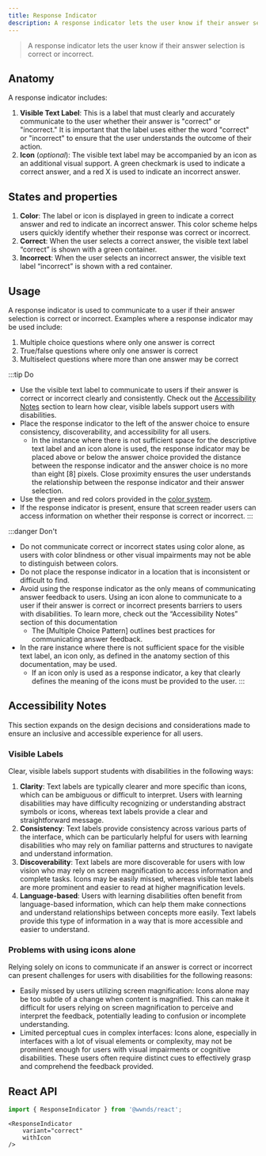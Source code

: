 ```yaml
---
title: Response Indicator
description: A response indicator lets the user know if their answer selection is correct or incorrect.
---
```



> A response indicator lets the user know if their answer selection is correct or incorrect.

## Anatomy

A response indicator includes:

1. **Visible Text Label**: This is a label that must clearly and accurately communicate to the user whether their answer is "correct" or "incorrect." It is important that the label uses either the word "correct" or "incorrect" to ensure that the user understands the outcome of their action.
1. **Icon** (_optional_): The visible text label may be accompanied by an icon as an additional visual support. A green checkmark is used to indicate a correct answer, and a red X is used to indicate an incorrect answer.

## States and properties

1. **Color**: The label or icon is displayed in green to indicate a correct answer and red to indicate an incorrect answer. This color scheme helps users quickly identify whether their response was correct or incorrect.
1. **Correct**: When the user selects a correct answer, the visible text label “correct” is shown with a green container.
1. **Incorrect**: When the user selects an incorrect answer, the visible text label “incorrect” is shown with a red container.

## Usage

A response indicator is used to communicate to a user if their answer selection is correct or incorrect. Examples where a response indicator may be used include:

1. Multiple choice questions where only one answer is correct
1. True/false questions where only one answer is correct
1. Multiselect questions where more than one answer may be correct


:::tip Do
- Use the visible text label to communicate to users if their answer is correct or incorrect clearly and consistently. Check out the [Accessibility Notes](#accessibility-notes) section to learn how clear, visible labels support users with disabilities.
- Place the response indicator to the left of the answer choice to ensure consistency, discoverability, and accessibility for all users.
	- In the instance where there is not sufficient space for the descriptive text label and an icon alone is used, the response indicator may be placed above or below the answer choice provided the distance between the response indicator and the answer choice is no more than eight [8] pixels. Close proximity ensures the user understands the relationship between the response indicator and their answer selection.
- Use the green and red colors provided in the [color system](/docs/foundations/color).
- If the response indicator is present, ensure that screen reader users can access information on whether their response is correct or incorrect.
:::

:::danger Don't
- Do not communicate correct or incorrect states using color alone, as users with color blindness or other visual impairments may not be able to distinguish between colors.
- Do not place the response indicator in a location that is inconsistent or difficult to find.
- Avoid using the response indicator as the only means of communicating answer feedback to users. Using an icon alone to communicate to a user if their answer is correct or incorrect presents barriers to users with disabilities. To learn more, check out the “Accessibility Notes” section of this documentation
	- The [Multiple Choice Pattern] outlines best practices for communicating answer feedback.
- In the rare instance where there is not sufficient space for the visible text label, an icon only, as defined in the anatomy section of this documentation, may be used.
	- If an icon only is used as a response indicator, a key that clearly defines the meaning of the icons must be provided to the user.
:::

## Accessibility Notes

This section expands on the design decisions and considerations made to ensure an inclusive and accessible experience for all users.

### Visible Labels

Clear, visible labels support students with disabilities in the following ways:

1. **Clarity**: Text labels are typically clearer and more specific than icons, which can be ambiguous or difficult to interpret. Users with learning disabilities may have difficulty recognizing or understanding abstract symbols or icons, whereas text labels provide a clear and straightforward message.
1. **Consistency**: Text labels provide consistency across various parts of the interface, which can be particularly helpful for users with learning disabilities who may rely on familiar patterns and structures to navigate and understand information.
1. **Discoverability**: Text labels are more discoverable for users with low vision who may rely on screen magnification to access information and complete tasks. Icons may be easily missed, whereas visible text labels are more prominent and easier to read at higher magnification levels.
1. **Language-based**: Users with learning disabilities often benefit from language-based information, which can help them make connections and understand relationships between concepts more easily. Text labels provide this type of information in a way that is more accessible and easier to understand.

### Problems with using icons alone

Relying solely on icons to communicate if an answer is correct or incorrect can present challenges for users with disabilities for the following reasons:

- Easily missed by users utilizing screen magnification: Icons alone may be too subtle of a change when content is magnified. This can make it difficult for users relying on screen magnification to perceive and interpret the feedback, potentially leading to confusion or incomplete understanding.
- Limited perceptual cues in complex interfaces: Icons alone, especially in interfaces with a lot of visual elements or complexity, may not be prominent enough for users with visual impairments or cognitive disabilities. These users often require distinct cues to effectively grasp and comprehend the feedback provided.

## React API

```js
import { ResponseIndicator } from '@wwnds/react';
```

```tsx live
<ResponseIndicator
	variant="correct"
	withIcon
/>
```

<PropsTable from={ResponseIndicator} />
